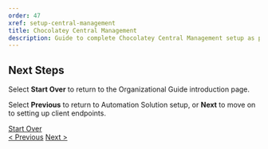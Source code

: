 ```yaml
---
order: 47
xref: setup-central-management
title: Chocolatey Central Management
description: Guide to complete Chocolatey Central Management setup as part of the overall Organizational Deployment Guide
---
```


<OrgGuideCentralManagement />

## Next Steps

Select **Start Over** to return to the Organizational Guide introduction page.

Select **Previous** to return to Automation Solution setup, or **Next** to move on to setting up client endpoints.

<div class="d-flex justify-content-between align-items-center">
    <a role="button" class="btn btn-primary btn-lg" href="/en-us/guides/organizations/new-organizational-deployment-guide/">Start Over</a>
    <div>
        <a role="button" class="btn btn-primary btn-lg" href="/en-us/guides/organizations/new-organizational-deployment-guide/automation-solution">< Previous</a>
        <a role="button" class="btn btn-primary btn-lg" href ="/en-us/guides/organizations/new-organizational-deployment-guide/client-setup">Next ></a>
    </div>
</div>